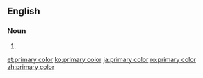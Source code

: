 ==English==

===Noun===
{{wikipedia}}
{{en-noun|head=[[primary]] [[color]]}}

# {{alternative spelling of|primary colour|lang=en}}

[[et:primary color]]
[[ko:primary color]]
[[ja:primary color]]
[[ro:primary color]]
[[zh:primary color]]